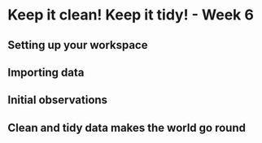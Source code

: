 # Keep it clean! Keep it tidy! - Week 6

## Setting up your workspace

## Importing data

## Initial observations

## Clean and tidy data makes the world go round 



